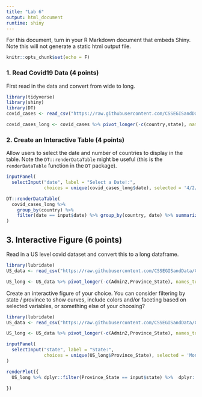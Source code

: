 ```yaml
---
title: "Lab 6"
output: html_document
runtime: shiny
---
```



For this document, turn in your R Markdown document that embeds Shiny. Note this will not generate a static html output file.
```r
knitr::opts_chunk$set(echo = F)
```

### 1.  Read Covid19 Data (4 points)

First read in the data and convert from wide to long.
```r
library(tidyverse)
library(shiny)
library(DT)
covid_cases <- read_csv("https://raw.githubusercontent.com/CSSEGISandData/COVID-19/master/csse_covid_19_data/csse_covid_19_time_series/time_series_covid19_confirmed_global.csv") %>% select(-Lat, -Long) %>% rename(state = `Province/State`, country = `Country/Region` )

covid_cases_long <- covid_cases %>% pivot_longer(-c(country,state), names_to = "date", values_to = "count" )
```


### 2. Create an Interactive Table (4 points)

Allow users to select the date and number of countries to display in the table. Note the `DT::renderDataTable` might be useful (this is the `renderDataTable` function in the `DT` package).


```r
inputPanel(
  selectInput("date", label = "Select a Date!:",
              choices = unique(covid_cases_long$date), selected = '4/2/20'))

DT::renderDataTable(
  covid_cases_long %>% 
    group_by(country) %>% 
    filter(date == input$date) %>% group_by(country, date) %>% summarize(`total cases` = sum(count)) %>% arrange(desc(`total cases`)) 
)
```


## 3. Interactive Figure (6 points)

Read in a US level covid dataset and convert this to a long dataframe.
```r
library(lubridate)
US_data <- read_csv("https://raw.githubusercontent.com/CSSEGISandData/COVID-19/master/csse_covid_19_data/csse_covid_19_time_series/time_series_covid19_confirmed_US.csv") %>% select(-c(UID, iso2, iso3, FIPS,Lat,Long_, code3, Country_Region, Combined_Key))

US_long <- US_data %>% pivot_longer(-c(Admin2,Province_State), names_to = "date", values_to = "count" )
```

Create an interactive figure of your choice. You can consider filtering by state / province to show curves, include colors and/or faceting based on selected variables, or something else of your choosing?


```r
library(lubridate)
US_data <- read_csv("https://raw.githubusercontent.com/CSSEGISandData/COVID-19/master/csse_covid_19_data/csse_covid_19_time_series/time_series_covid19_confirmed_US.csv") %>% select(-c(UID, iso2, iso3, FIPS,Lat,Long_, code3, Country_Region, Combined_Key))

US_long <- US_data %>% pivot_longer(-c(Admin2,Province_State), names_to = "date", values_to = "count" )


```

```r
inputPanel(
  selectInput("state", label = "State:",
              choices = unique(US_long$Province_State), selected = 'Montana')
)

renderPlot({
  US_long %>% dplyr::filter(Province_State == input$state) %>%  dplyr::mutate(date = mdy(date)) %>% dplyr::group_by(date) %>% dplyr::summarize(count = sum(count)) %>% ggplot2::ggplot(aes(y = count, x = date)) + ggplot2::geom_line() + theme_bw() + ggtitle(paste('Total Diagnosed Covid19 cases in ', input$state ))

})
```

